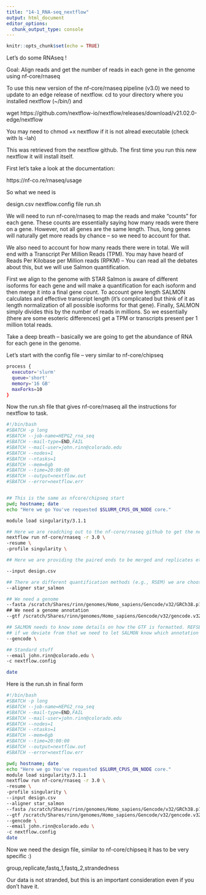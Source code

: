 ```yaml
---
title: "14-1_RNA-seq_nextflow"
output: html_document
editor_options: 
  chunk_output_type: console
---
```


```r
knitr::opts_chunk$set(echo = TRUE)
```

Let's do some RNAseq !

Goal: Align reads and get the number of reads in each gene in the genome using nf-core/rnaseq 

To use this new version of the nf-core/rnaseq pipeline (v3.0) we need to update to an edge release of nextflow.
cd to your directory where you installed nextflow (~/bin/) and 

wget https://github.com/nextflow-io/nextflow/releases/download/v21.02.0-edge/nextflow

You may need to chmod +x nextflow 
if it is not alread executable (check with ls -lah)

This was retrieved from the nextflow github. The first time you run this new nextflow it will install itself.

First let's take a look at the documentation:

https://nf-co.re/rnaseq/usage

So what we need is

design.csv
nextflow.config file
run.sh

We will need to run nf-core/rnaseq to map the reads and make "counts" for each gene. These counts are essentially saying how many reads were there on a gene. However, not all genes are the same length. Thus, long genes will naturally get more reads by chance -- so we need to account for that. 

We also need to account for how many reads there were in total. We will end with a Transcript Per Million Reads (TPM). You may have heard of Reads Per Kilobase per Million reads (RPKM) -- You can read all the debates about this, but we will use Salmon quantification.

First we align to the genome with STAR
Salmon is aware of different isoforms for each gene and will make a quantification for each isoform and then merge it into a final gene count. To account gene length SALMON calculates and effective transcript length (it's complicated but think of it as length normalization of all possible isoforms for that gene). Finally, SALMON simply divides this by the number of reads in millions. So we essentially (there are some esoteric differences) get a TPM or transcripts present per 1 million total reads.

Take a deep breath -- basically we are going to get the abundance of RNA for each gene in the genome.

Let's start with the config file -- very similar to nf-core/chipseq


```bash
process {
  executor='slurm'
  queue='short'
  memory='16 GB'
  maxForks=10
}
```

Now the run.sh file that gives nf-core/rnaseq all the instructions for nextflow to task. 
```bash
#!/bin/bash
#SBATCH -p long
#SBATCH --job-name=HEPG2_rna_seq
#SBATCH --mail-type=END,FAIL
#SBATCH --mail-user=john.rinn@colorado.edu
#SBATCH --nodes=1
#SBATCH --ntasks=1
#SBATCH --mem=6gb
#SBATCH --time=20:00:00
#SBATCH --output=nextflow.out
#SBATCH --error=nextflow.err


## This is the same as nfcore/chipseq start
pwd; hostname; date
echo "Here we go You've requested $SLURM_CPUS_ON_NODE core."

module load singularity/3.1.1

## Here we are readching out to the nf-core/rnaseq github to get the needed software
nextflow run nf-core/rnaseq -r 3.0 \
-resume \
-profile singularity \

## Here we are providing the paired ends to be merged and replicates etc...

--input design.csv

## There are different quantification methods (e.g., RSEM) we are choosing SALMON
--aligner star_salmon

## We need a genome
--fasta /scratch/Shares/rinn/genomes/Homo_sapiens/Gencode/v32/GRCh38.p13.genome.fa \
## We need a genome annotation
--gtf /scratch/Shares/rinn/genomes/Homo_sapiens/Gencode/v32/gencode.v32.annotation.gtf \

## SALMON needs to know some details on how the GTF is formatted. REFSEQ if a default so
## if we deviate from that we need to let SALMON know which annotation we are using.
--gencode \

## Standard stuff
--email john.rinn@colorado.edu \
-c nextflow.config

date


```

Here is the run.sh in final form
```bash
#!/bin/bash
#SBATCH -p long
#SBATCH --job-name=HEPG2_rna_seq
#SBATCH --mail-type=END,FAIL
#SBATCH --mail-user=john.rinn@colorado.edu
#SBATCH --nodes=1
#SBATCH --ntasks=1
#SBATCH --mem=6gb
#SBATCH --time=20:00:00
#SBATCH --output=nextflow.out
#SBATCH --error=nextflow.err

pwd; hostname; date
echo "Here we go You've requested $SLURM_CPUS_ON_NODE core."
module load singularity/3.1.1
nextflow run nf-core/rnaseq -r 3.0 \
-resume \
-profile singularity \
--input design.csv
--aligner star_salmon
--fasta /scratch/Shares/rinn/genomes/Homo_sapiens/Gencode/v32/GRCh38.p13.genome.fa \
--gtf /scratch/Shares/rinn/genomes/Homo_sapiens/Gencode/v32/gencode.v32.annotation.gtf \
--gencode \
--email john.rinn@colorado.edu \
-c nextflow.config
date

```


Now we need the design file, similar to nf-core/chipseq it has to be very specific :)

group,replicate,fastq_1,fastq_2,strandedness

Our data is not stranded, but this is an important consideration even if you don't have it.

```r

```

```r

```

